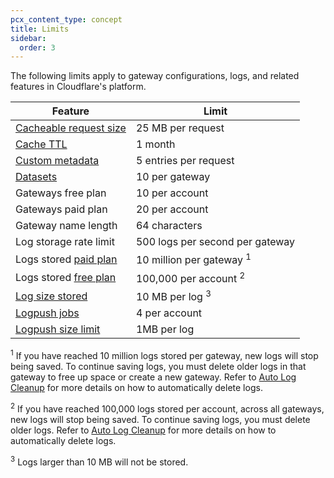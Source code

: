 ```yaml
---
pcx_content_type: concept
title: Limits
sidebar:
  order: 3
---
```



The following limits apply to gateway configurations, logs, and related features in Cloudflare's platform.

| Feature                                                          | Limit                               |
| ---------------------------------------------------------------- | ----------------------------------- |
| [Cacheable request size](/ai-gateway/configuration/caching/)     | 25 MB per request                   |
| [Cache TTL](/ai-gateway/configuration/caching/#cache-ttl-cf-aig-cache-ttl)     | 1 month               |
| [Custom metadata](/ai-gateway/configuration/custom-metadata/)    | 5 entries per request               |
| [Datasets](/ai-gateway/evaluations/set-up-evaluations/)          | 10 per gateway                      |
| Gateways free plan                                               | 10 per account                      |
| Gateways paid plan                                               | 20 per account                      |
| Gateway name length                                              | 64 characters                       |
| Log storage rate limit                                           | 500 logs per second per gateway     |
| Logs stored [paid plan](/ai-gateway/reference/pricing/)          | 10 million per gateway <sup>1</sup> |
| Logs stored [free plan](/ai-gateway/reference/pricing/)          | 100,000 per account <sup>2</sup>    |
| [Log size stored](/ai-gateway/observability/logging/)            | 10 MB per log <sup>3</sup>          |
| [Logpush jobs](/ai-gateway/observability/logging/logpush/)       | 4 per account                       |
| [Logpush size limit](/ai-gateway/observability/logging/logpush/) | 1MB per log                         |

<sup>1</sup> If you have reached 10 million logs stored per gateway, new logs
will stop being saved. To continue saving logs, you must delete older logs in
that gateway to free up space or create a new gateway. Refer to [Auto Log
Cleanup](/ai-gateway/observability/logging/#auto-log-cleanup) for more details
on how to automatically delete logs.

<sup>2</sup> If you have reached 100,000 logs stored per account, across all
gateways, new logs will stop being saved. To continue saving logs, you must
delete older logs. Refer to [Auto Log
Cleanup](/ai-gateway/observability/logging/#auto-log-cleanup) for more details
on how to automatically delete logs.

<sup>3</sup> Logs larger than 10 MB will not be stored.

<Render file="limits-increase" product="ai-gateway" />
